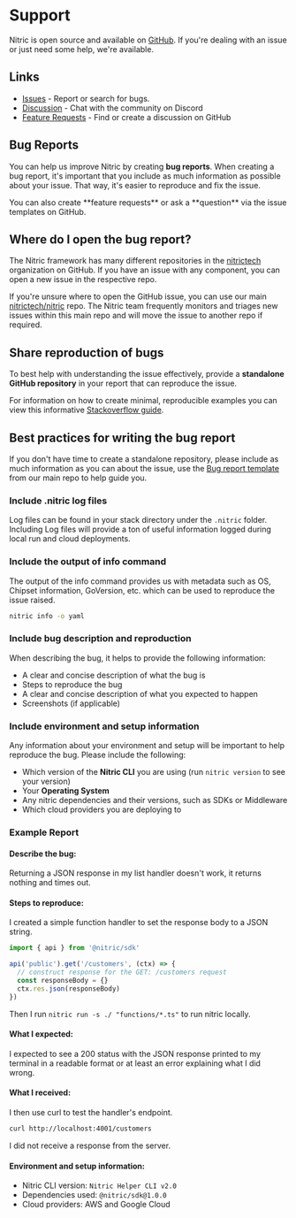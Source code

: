 
# Support

Nitric is open source and available on [GitHub](https://github.com/nitrictech/nitric). If you're dealing with an issue or just need some help, we're available.

## Links

- [Issues](https://github.com/nitrictech/nitric/issues) - Report or search for bugs.
- [Discussion](https://discord.gg/Webemece5C) - Chat with the community on Discord
- [Feature Requests](https://github.com/nitrictech/nitric/discussions) - Find or create a discussion on GitHub

## Bug Reports

You can help us improve Nitric by creating **bug reports**. When creating a bug report, it's important that you include as much information as possible about your issue. That way, it's easier to reproduce and fix the issue.

<Note>
  You can also create **feature requests** or ask a **question** via the issue
  templates on GitHub.
</Note>

## Where do I open the bug report?

The Nitric framework has many different repositories in the [nitrictech](https://github.com/nitrictech) organization on GitHub. If you have an issue with any component, you can open a new issue in the respective repo.

If you're unsure where to open the GitHub issue, you can use our main [nitrictech/nitric](https://github.com/nitrictech/nitric) repo. The Nitric team frequently monitors and triages new issues within this main repo and will move the issue to another repo if required.

## Share reproduction of bugs

To best help with understanding the issue effectively, provide a **standalone GitHub repository** in your report that can reproduce the issue.

For information on how to create minimal, reproducible examples you can view this informative [Stackoverflow guide](https://stackoverflow.com/help/minimal-reproducible-example).

## Best practices for writing the bug report

If you don't have time to create a standalone repository, please include as much information as you can about the issue, use the [Bug report template](https://github.com/nitrictech/nitric/issues/new?assignees=&labels=&template=bug_report.md&title=%27Create%20bug%20report%27) from our main repo to help guide you.

### Include .nitric log files

Log files can be found in your stack directory under the `.nitric` folder.
Including Log files will provide a ton of useful information logged during local run and cloud deployments.

### Include the output of info command

The output of the info command provides us with metadata such as OS, Chipset information, GoVersion, etc. which can be used to reproduce the issue raised.

```bash
nitric info -o yaml
```

### Include bug description and reproduction

When describing the bug, it helps to provide the following information:

- A clear and concise description of what the bug is
- Steps to reproduce the bug
- A clear and concise description of what you expected to happen
- Screenshots (if applicable)

### Include environment and setup information

Any information about your environment and setup will be important to help reproduce the bug. Please include the following:

- Which version of the **Nitric CLI** you are using (run `nitric version` to see your version)
- Your **Operating System**
- Any nitric dependencies and their versions, such as SDKs or Middleware
- Which cloud providers you are deploying to

### Example Report

#### Describe the bug:

Returning a JSON response in my list handler doesn't work, it returns nothing and times out.

#### Steps to reproduce:

I created a simple function handler to set the response body to a JSON string.

```typescript
import { api } from '@nitric/sdk'

api('public').get('/customers', (ctx) => {
  // construct response for the GET: /customers request
  const responseBody = {}
  ctx.res.json(responseBody)
})
```

Then I run `nitric run -s ./ "functions/*.ts"` to run nitric locally.

#### What I expected:

I expected to see a 200 status with the JSON response printed to my terminal in a readable format or at least an error explaining what I did wrong.

#### What I received:

I then use curl to test the handler's endpoint.

```bash
curl http://localhost:4001/customers
```

I did not receive a response from the server.

#### Environment and setup information:

- Nitric CLI version: `Nitric Helper CLI v2.0`
- Dependencies used: `@nitric/sdk@1.0.0`
- Cloud providers: AWS and Google Cloud
